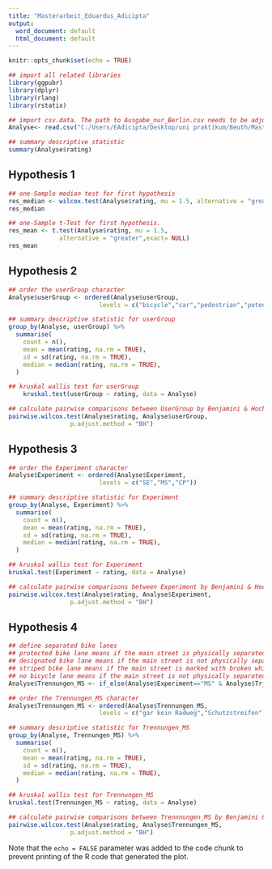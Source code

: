 ---
title: "Masterarbeit_Eduardus_Adicipta"
output:
  word_document: default
  html_document: default
---

```{r setup, include=FALSE}
knitr::opts_chunk$set(echo = TRUE)
```


```{r}
## import all related libraries
library(ggpubr)
library(dplyr)
library(rlang)
library(rstatix)
```


```{r}
## import csv.data. The path to Ausgabe_nur_Berlin.csv needs to be adjusted.
Analyse<- read.csv("C:/Users/EAdicipta/Desktop/uni praktikum/Beuth/Masterarbeit/Data_final/Ausgabe_nur_Berlin.csv",header=TRUE, sep=";",quote="\"", stringsAsFactors=FALSE)
```

```{r}
## summary descriptive statistic
summary(Analyse$rating)
```
## Hypothesis 1
```{r}
## one-Sample median test for first hypothesis
res_median <- wilcox.test(Analyse$rating, mu = 1.5, alternative = "greater")
res_median
```
```{r}
## one-Sample t-Test for first hypothesis.
res_mean <- t.test(Analyse$rating, mu = 1.5,
              alternative = "greater",exact= NULL)
res_mean
```
## Hypothesis 2
```{r}
## order the userGroup character
Analyse$userGroup <- ordered(Analyse$userGroup,
                         levels = c("bicycle","car","pedestrian","potentialBicycle"))

## summary descriptive statistic for userGroup
group_by(Analyse, userGroup) %>%
  summarise(
    count = n(),
    mean = mean(rating, na.rm = TRUE),
    sd = sd(rating, na.rm = TRUE),
    median = median(rating, na.rm = TRUE),
  )
```
```{r}
## kruskal wallis test for userGroup
    kruskal.test(userGroup ~ rating, data = Analyse)
```
```{r}
## calculate pairwise comparisons between UserGroup by Benjamini & Hochberg (1995) to control the false discovery rate, the expected proportion of false discoveries amongst the rejected hypotheses
pairwise.wilcox.test(Analyse$rating, Analyse$userGroup,
                 p.adjust.method = "BH")
```
## Hypothesis 3
```{r}
## order the Experiment character
Analyse$Experiment <- ordered(Analyse$Experiment,
                         levels = c("SE","MS","CP"))

## summary descriptive statistic for Experiment
group_by(Analyse, Experiment) %>%
  summarise(
    count = n(),
    mean = mean(rating, na.rm = TRUE),
    sd = sd(rating, na.rm = TRUE),
    median = median(rating, na.rm = TRUE),
  )
```
```{r}
## kruskal wallis test for Experiment
kruskal.test(Experiment ~ rating, data = Analyse)
```
```{r}
## calculate pairwise comparisons between Experiment by Benjamini & Hochberg (1995) to control the false discovery rate, the expected proportion of false discoveries amongst the rejected hypotheses
pairwise.wilcox.test(Analyse$rating, Analyse$Experiment,
                 p.adjust.method = "BH")
```
## Hypothesis 4
```{r}
## define separated bike lanes
## protected bike lane means if the main street is physically separated with high or low barrier posts or flower boxes
## designated bike lane means if the main street is not physically separated but marked with double solid line, solid line, buffered bike line
## striped bike lane means if the main street is marked with broken white line 
## no bicycle lane means if the main street is not physically separated and does not have designated bike lane  
Analyse$Trennungen_MS <- if_else(Analyse$Experiment=="MS" & Analyse$Tr_li.baulTrennung %in% c("Sperrpfosten-hoch", "Sperrpfosten-niedrig", "Blumenkasten"), "geschützte Radfahrstreifen", if_else (Analyse$Experiment=="MS" & Analyse$Tr_li.baulTrennung %in% c("-", "0") & Analyse$Tr_li.Markierung %in% c("Doppellinie", "durchgezogen", "SperrflÃ¤che"), "Radfahrstreifen", if_else(Analyse$Experiment=="MS" & Analyse$Tr_li.Markierung %in% c("unterbrochen"), "Schutzstreifen",if_else(Analyse$Experiment=="MS","gar kein Radweg",""))))
```

```{r}
## order the Trennungen_MS character
Analyse$Trennungen_MS <- ordered(Analyse$Trennungen_MS,
                         levels = c("gar kein Radweg","Schutzstreifen","Radfahrstreifen","geschützte Radfahrstreifen"))

## summary descriptive statistic for Trennungen_MS
group_by(Analyse, Trennungen_MS) %>%
  summarise(
    count = n(),
    mean = mean(rating, na.rm = TRUE),
    sd = sd(rating, na.rm = TRUE),
    median = median(rating, na.rm = TRUE),
  )
```
```{r}
## kruskal wallis test for Trennungen_MS
kruskal.test(Trennungen_MS ~ rating, data = Analyse)
```
```{r}
## calculate pairwise comparisons between Trennnungen_MS by Benjamini & Hochberg (1995) to control the false discovery rate, the expected proportion of false discoveries amongst the rejected hypotheses
pairwise.wilcox.test(Analyse$rating, Analyse$Trennungen_MS,
                 p.adjust.method = "BH")
```
Note that the `echo = FALSE` parameter was added to the code chunk to prevent printing of the R code that generated the plot.
